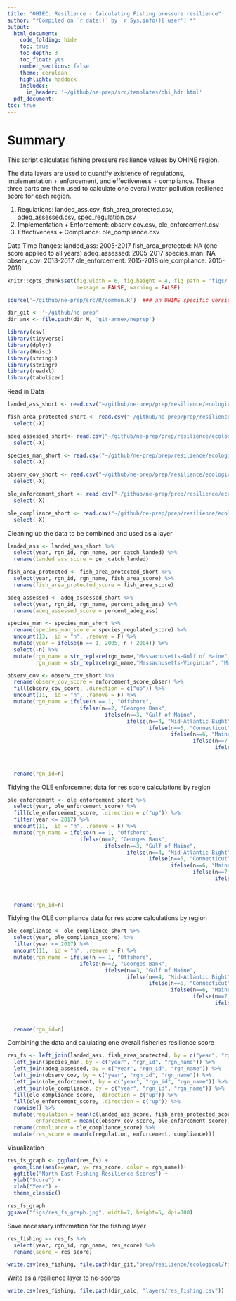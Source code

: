 ```yaml
---
title: "OHIEC: Resilience - Calculating Fishing pressure resilience"
author: "*Compiled on `r date()` by `r Sys.info()['user']`*"
output: 
  html_document:
    code_folding: hide
    toc: true
    toc_depth: 3
    toc_float: yes
    number_sections: false
    theme: cerulean
    highlight: haddock
    includes: 
      in_header: '~/github/ne-prep/src/templates/ohi_hdr.html'
  pdf_document:
toc: true
---
```


# Summary

This script calculates fishing pressure resilience values by OHINE region. 

The data layers are used to quantify existence of regulations, implementation + enforcement, and effectiveness + compliance. These three parts are then used to calculate one overall water pollution resilience score for each region. 

1. Regulations: landed_ass.csv, fish_area_protected.csv, adeq_assessed.csv, spec_regulation.csv
2. Implementation + Enforcement: observ_cov.csv, ole_enforcement.csv
3. Effectiveness + Compliance: ole_compliance.csv

Data Time Ranges:
landed_ass: 2005-2017
fish_area_protected: NA (one score applied to all years)
adeq_assessed: 2005-2017
species_man: NA
observ_cov: 2013-2017
ole_enforcement: 2015-2018
ole_compliance: 2015-2018


``` r
knitr::opts_chunk$set(fig.width = 6, fig.height = 4, fig.path = 'figs/',
                      message = FALSE, warning = FALSE)

source('~/github/ne-prep/src/R/common.R')  ### an OHINE specific version of common.R

dir_git <- '~/github/ne-prep'
dir_anx <- file.path(dir_M, 'git-annex/neprep')

library(csv)
library(tidyverse)
library(dplyr)
library(Hmisc)
library(stringi)
library(stringr)
library(readxl)
library(tabulizer)
```


Read in Data
```r
landed_ass_short <- read.csv("~/github/ne-prep/prep/resilience/ecological/fishing_pressure/data/landed_ass.csv") %>% select(-X) 

fish_area_protected_short <- read.csv("~/github/ne-prep/prep/resilience/ecological/fishing_pressure/data/fish_area_protected.csv") %>% 
  select(-X) 

adeq_assessed_short<- read.csv("~/github/ne-prep/prep/resilience/ecological/fishing_pressure/data/adeq_assessed.csv") %>% 
  select(-X)

species_man_short <- read.csv("~/github/ne-prep/prep/resilience/ecological/fishing_pressure/data/species_man.csv") %>% 
  select(-X)

observ_cov_short <- read.csv("~/github/ne-prep/prep/resilience/ecological/fishing_pressure/data/observ_cov.csv") %>% 
  select(-X)

ole_enforcement_short <- read.csv("~/github/ne-prep/prep/resilience/ecological/fishing_pressure/data/ole_enforcement.csv") %>% 
  select(-X)

ole_compliance_short <- read.csv("~/github/ne-prep/prep/resilience/ecological/fishing_pressure/data/ole_compliance.csv") %>% 
  select(-X)
```


Cleaning up the data to be combined and used as a layer
```r
landed_ass <- landed_ass_short %>% 
  select(year, rgn_id, rgn_name, per_catch_landed) %>% 
  rename(landed_ass_score = per_catch_landed)
```

```r
fish_area_protected <- fish_area_protected_short %>% 
  select(year, rgn_id, rgn_name, fish_area_score) %>% 
  rename(fish_area_protected_score = fish_area_score)
```

```r
adeq_assessed <- adeq_assessed_short %>% 
  select(year, rgn_id, rgn_name, percent_adeq_ass) %>% 
  rename(adeq_assessed_score = percent_adeq_ass)
```


```r
species_man <- species_man_short %>% 
  rename(species_man_score = species_regulated_score) %>% 
  uncount(13, .id = "n", .remove = F) %>%
  mutate(year = ifelse(n == 1, 2005, n + 2004)) %>% 
  select(-n) %>% 
  mutate(rgn_name = str_replace(rgn_name,"Massachusetts-Gulf of Maine", "Massachusetts-North"),
         rgn_name = str_replace(rgn_name,"Massachusetts-Virginian", "Massachusetts-South"))
```

```r
observ_cov <- observ_cov_short %>% 
  rename(observ_cov_score = enforcement_score_obser) %>% 
  fill(observ_cov_score, .direction = c("up")) %>% 
  uncount(11, .id = "n", .remove = F) %>%
  mutate(rgn_name = ifelse(n == 1, "Offshore", 
                       ifelse(n==2, "Georges Bank",
                               ifelse(n==3, "Gulf of Maine",
                                      ifelse(n==4, "Mid-Atlantic Bight",
                                             ifelse(n==5, "Connecticut",
                                                    ifelse(n==6, "Maine",
                                                           ifelse(n==7, "Massachusetts-North",
                                                                  ifelse(n==8, "Massachusetts-South",
                                                                         ifelse(n==9, "New Hampshire",
                                                                                ifelse(n==10, "New York",
                                                                                       "Rhode Island"))))))))))) %>%
  rename(rgn_id=n)
```


Tidying the OLE enforcemnet data for res score calculations by region
```r
ole_enforcement <- ole_enforcement_short %>% 
  select(year, ole_enforcement_score) %>% 
  fill(ole_enforcement_score, .direction = c("up")) %>% 
  filter(year <= 2017) %>% 
  uncount(11, .id = "n", .remove = F) %>%
  mutate(rgn_name = ifelse(n == 1, "Offshore", 
                       ifelse(n==2, "Georges Bank",
                               ifelse(n==3, "Gulf of Maine",
                                      ifelse(n==4, "Mid-Atlantic Bight",
                                             ifelse(n==5, "Connecticut",
                                                    ifelse(n==6, "Maine",
                                                           ifelse(n==7, "Massachusetts-North",
                                                                  ifelse(n==8, "Massachusetts-South",
                                                                         ifelse(n==9, "New Hampshire",
                                                                                ifelse(n==10, "New York",
                                                                                       "Rhode Island"))))))))))) %>%
  rename(rgn_id=n)
```

Tidying the OLE compliance data for res score calculations by region
```r
ole_compliance <- ole_compliance_short %>% 
  select(year, ole_compliance_score) %>% 
  filter(year <= 2017) %>% 
  uncount(11, .id = "n", .remove = F) %>%
  mutate(rgn_name = ifelse(n == 1, "Offshore", 
                       ifelse(n==2, "Georges Bank",
                               ifelse(n==3, "Gulf of Maine",
                                      ifelse(n==4, "Mid-Atlantic Bight",
                                             ifelse(n==5, "Connecticut",
                                                    ifelse(n==6, "Maine",
                                                           ifelse(n==7, "Massachusetts-North",
                                                                  ifelse(n==8, "Massachusetts-South",
                                                                         ifelse(n==9, "New Hampshire",
                                                                                ifelse(n==10, "New York",
                                                                                       "Rhode Island"))))))))))) %>%
  rename(rgn_id=n)
```

Combining the data and calulating one overall fisheries resilience score
```r
res_fs <- left_join(landed_ass, fish_area_protected, by = c("year", "rgn_id", "rgn_name")) %>% 
  left_join(species_man, by = c("year", "rgn_id", "rgn_name")) %>% 
  left_join(adeq_assessed, by = c("year", "rgn_id", "rgn_name")) %>% 
  left_join(observ_cov, by = c("year", "rgn_id", "rgn_name")) %>% 
  left_join(ole_enforcement, by = c("year", "rgn_id", "rgn_name")) %>% 
  left_join(ole_compliance, by = c("year", "rgn_id", "rgn_name")) %>% 
  fill(ole_compliance_score, .direction = c("up")) %>% 
  fill(ole_enforcement_score, .direction = c("up")) %>% 
  rowwise() %>% 
  mutate(regulation = mean(c(landed_ass_score, fish_area_protected_score,species_man_score, adeq_assessed_score)),
         enforcement = mean(c(observ_cov_score, ole_enforcement_score))) %>% 
  rename(compliance = ole_compliance_score) %>% 
  mutate(res_score = mean(c(regulation, enforcement, compliance)))
```

Visualization
```r
res_fs_graph <- ggplot(res_fs) +
  geom_line(aes(x=year, y= res_score, color = rgn_name))+
  ggtitle("North East Fishing Resilience Scores") +
  ylab("Score") +
  xlab("Year") +
  theme_classic() 

res_fs_graph
ggsave("figs/res_fs_graph.jpg", width=7, height=5, dpi=300)
```


Save necessary information for the fishing layer
```r
res_fishing <- res_fs %>% 
  select(year, rgn_id, rgn_name, res_score) %>% 
  rename(score = res_score)

write.csv(res_fishing, file.path(dir_git,"prep/resilience/ecological/fishing_pressure/data/res_fishing.csv"))
```


Write as a resilience layer to ne-scores
```r
write.csv(res_fishing, file.path(dir_calc, "layers/res_fishing.csv"))
```



